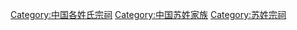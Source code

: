 [[Category:中国各姓氏宗祠|Category:中国各姓氏宗祠]]
[[Category:中国苏姓家族|Category:中国苏姓家族]]
[[Category:苏姓宗祠|Category:苏姓宗祠]]